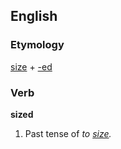 ==English==

===Etymology===
[[size]] + [[-ed]]

===Verb===
'''sized'''
# Past tense of ''to [[size]].''